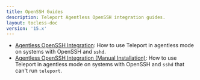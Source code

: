 ```yaml
---
title: OpenSSH Guides
description: Teleport Agentless OpenSSH integration guides.
layout: tocless-doc
version: '15.x'
---
```


- [Agentless OpenSSH Integration](/server-access/guides/openssh/openssh): How to use Teleport in agentless mode on systems with OpenSSH and `sshd`.
- [Agentless OpenSSH Integration (Manual Installation)](/server-access/guides/openssh/openssh-manual-install): How to use Teleport in agentless mode
  on systems with OpenSSH and `sshd` that can't run `teleport`.
